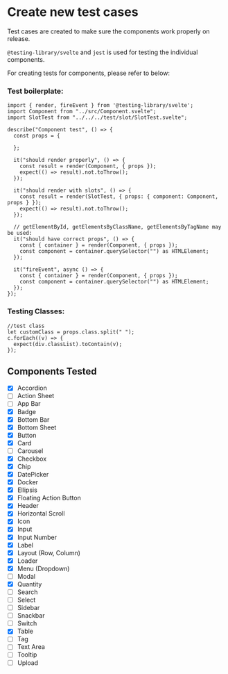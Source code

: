 
<Meta title="Docs/Tests" />

# Create new test cases

Test cases are created to make sure the components work properly on release.

`@testing-library/svelte` and `jest` is used for testing the individual components.

For creating tests for components, please refer to below:

### Test boilerplate:
```
import { render, fireEvent } from '@testing-library/svelte';
import Component from "../src/Component.svelte";
import SlotTest from "../../../test/slot/SlotTest.svelte";

describe("Component test", () => {
  const props = {

  };

  it("should render properly", () => {
    const result = render(Component, { props });
    expect(() => result).not.toThrow();
  });

  it("should render with slots", () => {
    const result = render(SlotTest, { props: { component: Component, props } });
    expect(() => result).not.toThrow();
  });

  // getElementById, getElementsByClassName, getElementsByTagName may be used:
  it("should have correct props", () => {
    const { container } = render(Component, { props });
    const component = container.querySelector("") as HTMLElement;
  });

  it("fireEvent", async () => {
    const { container } = render(Component, { props });
    const component = container.querySelector("") as HTMLElement;
  });
});
```

### Testing Classes:
```
//test class
let customClass = props.class.split(" ");
c.forEach((v) => {
  expect(div.classList).toContain(v);
});
```

## Components Tested

- [x] Accordion
- [ ] Action Sheet
- [ ] App Bar
- [x] Badge
- [x] Bottom Bar
- [x] Bottom Sheet
- [x] Button
- [x] Card
- [ ] Carousel
- [x] Checkbox
- [x] Chip
- [x] DatePicker
- [x] Docker
- [x] Ellipsis
- [x] Floating Action Button
- [x] Header
- [x] Horizontal Scroll
- [x] Icon
- [x] Input
- [x] Input Number
- [x] Label
- [x] Layout (Row, Column)
- [x] Loader
- [x] Menu (Dropdown)
- [ ] Modal
- [x] Quantity
- [ ] Search
- [ ] Select
- [ ] Sidebar
- [ ] Snackbar
- [ ] Switch
- [x] Table
- [ ] Tag
- [ ] Text Area
- [ ] Tooltip
- [ ] Upload
